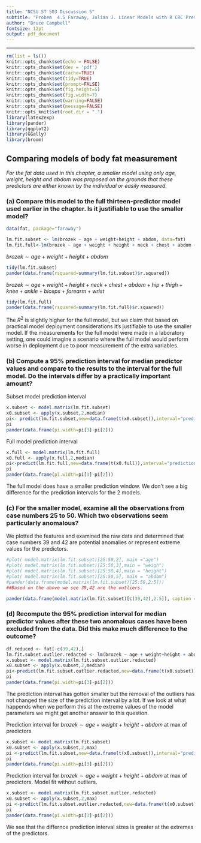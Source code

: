 ```yaml
---
title: "NCSU ST 503 Discussion 5"
subtitle: "Probem  4.5 Faraway, Julian J. Linear Models with R CRC Press."
author: "Bruce Campbell"
fontsize: 12pt
output: pdf_document
---
```


---
```r
rm(list = ls())
knitr::opts_chunk$set(echo = FALSE)
knitr::opts_chunk$set(dev = 'pdf')
knitr::opts_chunk$set(cache=TRUE)
knitr::opts_chunk$set(tidy=TRUE)
knitr::opts_chunk$set(prompt=FALSE)
knitr::opts_chunk$set(fig.height=5)
knitr::opts_chunk$set(fig.width=7)
knitr::opts_chunk$set(warning=FALSE)
knitr::opts_chunk$set(message=FALSE)
knitr::opts_knit$set(root.dir = ".")
library(latex2exp)   
library(pander)
library(ggplot2)
library(GGally)
library(broom)
```

## Comparing models of body fat measurement

_For the fat data used in this chapter, a smaller model using only age, weight, height and abdom was proposed on the grounds that these predictors are either known by the individual or easily measured._ 

### (a) Compare this model to the full thirteen-predictor model used earlier in the chapter. Is it justifiable to use the smaller model? 


```r
data(fat, package="faraway")
```

```r
lm.fit.subset <- lm(brozek ~ age + weight+height + abdom, data=fat)
lm.fit.full<-lm(brozek ~ age + weight + height + neck + chest + abdom + hip + thigh + knee + ankle + biceps + forearm + wrist, data=fat)
```

$brozek \sim age + weight+height + abdom$

```r
tidy(lm.fit.subset)
pander(data.frame(rsquared=summary(lm.fit.subset)$r.squared))
```

$brozek \sim age + weight + height + neck + chest + abdom + hip + thigh + knee + ankle + biceps + forearm + wrist$

```r
tidy(lm.fit.full)
pander(data.frame(rsquared=summary(lm.fit.full)$r.squared))
```


The $R^2$ is slightly higher for the full model, but we claim that based on practical model deployment considerations it's justifiable to use the smaller model. If the measurements for the full model were made in a laboratory setting, one could imagine a scenario where the full model would perform worse in deployment due to poor measurement of the extra variables.  


### (b) Compute a 95% prediction interval for median predictor values and compare to the results to the interval for the full model. Do the intervals differ by a practically important amount?

Subset model prediction interval

```r
x.subset <- model.matrix(lm.fit.subset)
x0.subset <- apply(x.subset,2,median)
pi<- predict(lm.fit.subset,new=data.frame(t(x0.subset)),interval="prediction")
pi
pander(data.frame(pi.width=pi[3]-pi[2]))
```


Full model prediction interval

```r
x.full <- model.matrix(lm.fit.full)
x0.full <- apply(x.full,2,median)
pi<-predict(lm.fit.full,new=data.frame(t(x0.full)),interval="prediction")
pi
pander(data.frame(pi.width=pi[3]-pi[2]))
```

The full model does have a smaller prediction window.  We don't see a big difference for the prediction intervals for the 2 models. 

### (c) For the smaller model, examine all the observations from case numbers 25 to 50. Which two observations seem particularly anomalous? 

We plotted the features and examined the raw data and determined that case numbers 39 and 42 are potential anomalies or represent extreme values for the predictors.

```r
#plot( model.matrix(lm.fit.subset)[25:50,2], main ="age")
#plot( model.matrix(lm.fit.subset)[25:50,3],main = "weigh")
#plot( model.matrix(lm.fit.subset)[25:50,4],main = "height")
#plot( model.matrix(lm.fit.subset)[25:50,5], main = "abdom")
#pander(data.frame(model.matrix(lm.fit.subset)[25:50,2:5]))
##Based on the above we see 39,42 are the outliers.

pander(data.frame(model.matrix(lm.fit.subset)[c(39,42),2:5]), caption = "Possible outliers in dataset fat.")
```

### (d) Recompute the 95% prediction interval for median predictor values after these two anomalous cases have been excluded from the data. Did this make much difference to the outcome?

```r
df.reduced <- fat[-c(39,42),]
lm.fit.subset.outlier.redacted <- lm(brozek ~ age + weight+height + abdom, data=df.reduced)
x.subset <- model.matrix(lm.fit.subset.outlier.redacted)
x0.subset <- apply(x.subset,2,median)
pi<-predict(lm.fit.subset.outlier.redacted,new=data.frame(t(x0.subset)),interval="prediction")
pi
pander(data.frame(pi.width=pi[3]-pi[2]))
```

The prediction interval has gotten smaller but the removal of the outliers has not changed the size of the prediction interval by a lot. If we look at what happends when we perform this at the extreme values of the model parameters we might get another answer to this question. 

Prediction interval for $brozek \sim age + weight+height + abdom$ at max of predictors

```r
x.subset <- model.matrix(lm.fit.subset)
x0.subset <- apply(x.subset,2,max)
pi <-predict(lm.fit.subset,new=data.frame(t(x0.subset)),interval="prediction")
pi
pander(data.frame(pi.width=pi[3]-pi[2]))
```

Prediction interval for $brozek \sim age + weight+height + abdom$ at max of predictors. Model fit without outliers.


```r
x.subset <- model.matrix(lm.fit.subset.outlier.redacted)
x0.subset <- apply(x.subset,2,max)
pi <-predict(lm.fit.subset.outlier.redacted,new=data.frame(t(x0.subset)),interval="prediction")
pi
pander(data.frame(pi.width=pi[3]-pi[2]))
```

We see that the differnce prediction interval sizes is greater at the extremes of the predictors. 